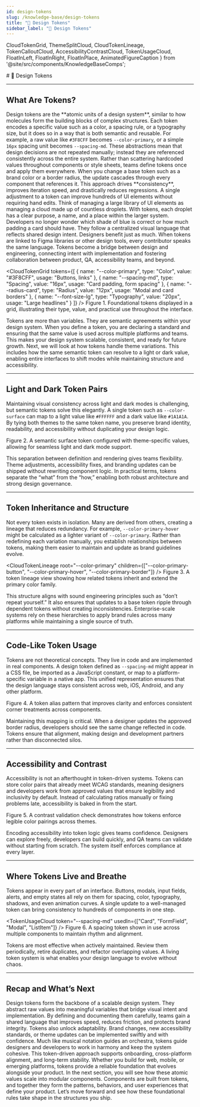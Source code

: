 ```yaml
---
id: design-tokens
slug: /knowledge-base/design-tokens
title: "🎨 Design Tokens"
sidebar_label: "🎨 Design Tokens"
---
```


  CloudTokenGrid,
  ThemeSplitCloud,
  CloudTokenLineage,
  TokenCalloutCloud,
  AccessibilityContrastCloud,
  TokenUsageCloud,
  FloatInLeft,
  FloatInRight,
  FloatInPlace,
  AnimatedFigureCaption
} from '@site/src/components/KnowledgeBaseComps';

<FloatInPlace>
# 🎨 Design Tokens
</FloatInPlace>

---

## What Are Tokens?

<FloatInLeft>
Design tokens are the **atomic units of a design system**, similar to how molecules form the building blocks of complex structures. Each token encodes a specific value such as a color, a spacing rule, or a typography size, but it does so in a way that is both semantic and reusable. For example, a raw value like <code>#3F8CFF</code> becomes <code>--color-primary</code>, or a simple <code>16px</code> spacing unit becomes <code>--spacing-md</code>. These abstractions mean that design decisions are not repeated manually; instead they are referenced consistently across the entire system.
</FloatInLeft>

<FloatInRight>
Rather than scattering hardcoded values throughout components or style sheets, teams define tokens once and apply them everywhere. When you change a base token such as a brand color or a border radius, the update cascades through every component that references it. This approach drives **consistency**, improves iteration speed, and drastically reduces regressions. A single adjustment to a token can improve hundreds of UI elements without requiring hand edits.
</FloatInRight>

<FloatInLeft>
Think of managing a large library of UI elements as managing a cloud made up of countless droplets. With tokens, each droplet has a clear purpose, a name, and a place within the larger system. Developers no longer wonder which shade of blue is correct or how much padding a card should have. They follow a centralized visual language that reflects shared design intent.
</FloatInLeft>

<FloatInRight>
Designers benefit just as much. When tokens are linked to Figma libraries or other design tools, every contributor speaks the same language. Tokens become a bridge between design and engineering, connecting intent with implementation and fostering collaboration between product, QA, accessibility teams, and beyond.
</FloatInRight>

<CloudTokenGrid
  tokens={[
    { name: "--color-primary", type: "Color", value: "#3F8CFF", usage: "Buttons, links" },
    { name: "--spacing-md", type: "Spacing", value: "16px", usage: "Card padding, form spacing" },
    { name: "--radius-card", type: "Radius", value: "12px", usage: "Modal and card borders" },
    { name: "--font-size-lg", type: "Typography", value: "20px", usage: "Large headlines" }
  ]}
/>
<AnimatedFigureCaption>
Figure 1. Foundational tokens displayed in a grid, illustrating their type, value, and practical use throughout the interface.
</AnimatedFigureCaption>

<FloatInLeft>
Tokens are more than variables. They are semantic agreements within your design system. When you define a token, you are declaring a standard and ensuring that the same value is used across multiple platforms and teams. This makes your design system scalable, consistent, and ready for future growth.
</FloatInLeft>

<FloatInRight>
Next, we will look at how tokens handle theme variations. This includes how the same semantic token can resolve to a light or dark value, enabling entire interfaces to shift modes while maintaining structure and accessibility.
</FloatInRight>

---

## Light and Dark Token Pairs

<FloatInLeft>
Maintaining visual consistency across light and dark modes is challenging, but semantic tokens solve this elegantly. A single token such as <code>--color-surface</code> can map to a light value like <code>#FFFFFF</code> and a dark value like <code>#1A1A1A</code>. By tying both themes to the same token name, you preserve brand identity, readability, and accessibility without duplicating your design logic.
</FloatInLeft>

<ThemeSplitCloud
  lightLabel="Light Mode"
  darkLabel="Dark Mode"
  tokenName="--color-surface"
  lightValue="#FFFFFF"
  darkValue="#1A1A1A"
/>
<AnimatedFigureCaption>
Figure 2. A semantic surface token configured with theme-specific values, allowing for seamless light and dark mode support.
</AnimatedFigureCaption>

<FloatInRight>
This separation between definition and rendering gives teams flexibility. Theme adjustments, accessibility fixes, and branding updates can be shipped without rewriting component logic. In practical terms, tokens separate the “what” from the “how,” enabling both robust architecture and strong design governance.
</FloatInRight>

---

## Token Inheritance and Structure

<FloatInRight>
Not every token exists in isolation. Many are derived from others, creating a lineage that reduces redundancy. For example, <code>--color-primary-hover</code> might be calculated as a lighter variant of <code>--color-primary</code>. Rather than redefining each variation manually, you establish relationships between tokens, making them easier to maintain and update as brand guidelines evolve.
</FloatInRight>

<CloudTokenLineage
  root="--color-primary"
  children={["--color-primary-button", "--color-primary-hover", "--color-primary-border"]}
/>
<AnimatedFigureCaption>
Figure 3. A token lineage view showing how related tokens inherit and extend the primary color family.
</AnimatedFigureCaption>

<FloatInLeft>
This structure aligns with sound engineering principles such as “don’t repeat yourself.” It also ensures that updates to a base token ripple through dependent tokens without creating inconsistencies. Enterprise-scale systems rely on these hierarchies to apply brand rules across many platforms while maintaining a single source of truth.
</FloatInLeft>

---

## Code-Like Token Usage

<FloatInLeft>
Tokens are not theoretical concepts. They live in code and are implemented in real components. A design token defined as <code>--spacing-md</code> might appear in a CSS file, be imported as a JavaScript constant, or map to a platform-specific variable in a native app. This unified representation ensures that the design language stays consistent across web, iOS, Android, and any other platform.
</FloatInLeft>

<TokenCalloutCloud
  token="--radius-card"
  value="12px"
  alias="--radius-base"
  note="Used consistently for modals, dropdowns, and card corners"
/>
<AnimatedFigureCaption>
Figure 4. A token alias pattern that improves clarity and enforces consistent corner treatments across components.
</AnimatedFigureCaption>

<FloatInRight>
Maintaining this mapping is critical. When a designer updates the approved border radius, developers should see the same change reflected in code. Tokens ensure that alignment, making design and development partners rather than disconnected silos.
</FloatInRight>

---

## Accessibility and Contrast

<FloatInRight>
Accessibility is not an afterthought in token-driven systems. Tokens can store color pairs that already meet WCAG standards, meaning designers and developers work from approved values that ensure legibility and inclusivity by default. Instead of calculating ratios manually or fixing problems late, accessibility is baked in from the start.
</FloatInRight>

<AccessibilityContrastCloud
  backgroundColor="#1A1A1A"
  textColor="#FFFFFF"
  pass={true}
/>
<AnimatedFigureCaption>
Figure 5. A contrast validation check demonstrates how tokens enforce legible color pairings across themes.
</AnimatedFigureCaption>

<FloatInLeft>
Encoding accessibility into token logic gives teams confidence. Designers can explore freely, developers can build quickly, and QA teams can validate without starting from scratch. The system itself enforces compliance at every layer.
</FloatInLeft>

---

## Where Tokens Live and Breathe

<FloatInLeft>
Tokens appear in every part of an interface. Buttons, modals, input fields, alerts, and empty states all rely on them for spacing, color, typography, shadows, and even animation curves. A single update to a well-managed token can bring consistency to hundreds of components in one step.
</FloatInLeft>

<TokenUsageCloud
  token="--spacing-md"
  usedIn={["Card", "FormField", "Modal", "ListItem"]}
/>
<AnimatedFigureCaption>
Figure 6. A spacing token shown in use across multiple components to maintain rhythm and alignment.
</AnimatedFigureCaption>

<FloatInRight>
Tokens are most effective when actively maintained. Review them periodically, retire duplicates, and refactor overlapping values. A living token system is what enables your design language to evolve without chaos.
</FloatInRight>

---

## Recap and What’s Next

<FloatInLeft>
Design tokens form the backbone of a scalable design system. They abstract raw values into meaningful variables that bridge visual intent and implementation. By defining and documenting them carefully, teams gain a shared language that improves speed, reduces friction, and protects brand integrity.
</FloatInLeft>

<FloatInRight>
Tokens also unlock adaptability. Brand changes, new accessibility standards, or theme updates can be implemented swiftly and with confidence. Much like musical notation guides an orchestra, tokens guide designers and developers to work in harmony and keep the system cohesive.
</FloatInRight>

<FloatInLeft>
This token-driven approach supports onboarding, cross-platform alignment, and long-term stability. Whether you build for web, mobile, or emerging platforms, tokens provide a reliable foundation that evolves alongside your product.
</FloatInLeft>

<FloatInRight>
In the next section, you will see how these atomic values scale into modular components. Components are built from tokens, and together they form the patterns, behaviors, and user experiences that define your product. Let’s move forward and see how these foundational rules take shape in the structures you ship.
</FloatInRight>
